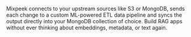 Mixpeek connects to your upstream sources like S3 or MongoDB, sends each change to a custom ML-powered ETL data pipeline and syncs the output directly into your MongoDB collection of choice. Build RAG apps without ever thinking about embeddings, metadata, or text again.